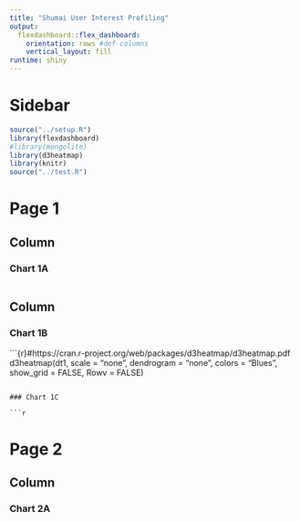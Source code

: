 ```yaml
---
title: "Shumai User Interest Profiling"
output: 
  flexdashboard::flex_dashboard:
    orientation: rows #def columns
    vertical_layout: fill
runtime: shiny
---
```


Sidebar {.sidebar}
=====================================

```r
source("../setup.R")
library(flexdashboard)
#library(mongolite)
library(d3heatmap)
library(knitr)
source("../test.R")
```

Page 1
=====================================

Column {data-width=650}
-----------------------------------------------------------------------

### Chart 1A

```r

```

Column {data-width=350}
-----------------------------------------------------------------------

### Chart 1B

```{r}#https://cran.r-project.org/web/packages/d3heatmap/d3heatmap.pdf
d3heatmap(dt1, scale = "none", dendrogram = "none", colors = "Blues", show_grid = FALSE, Rowv = FALSE)

```

### Chart 1C

```r

```

Page 2
=====================================

Column {data-width=650}
-----------------------------------------------------------------------

### Chart 2A

```r

```
